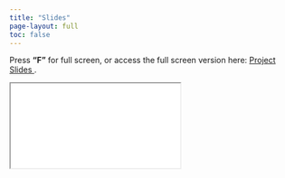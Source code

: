 ```yaml
---
title: "Slides"
page-layout: full
toc: false
---
```


Press **"F"** for full screen, or access the full screen version here: <a href="slides/index.html" class="btn btn-primary btn-sm" role="button" target="_blank"> Project Slides </a>.

::: slide-wrapper
<iframe class="slide-iframe" src="slides/"></iframe>
:::
